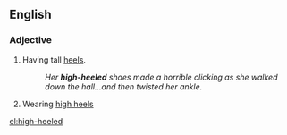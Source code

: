 ==English==

===Adjective===
{{en-adj|-}}

# Having tall [[heel]]s.
#:''Her '''high-heeled''' shoes made a horrible clicking as she walked down the hall...and then twisted her ankle.''
# Wearing [[high heels]]
[[el:high-heeled]]